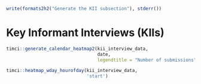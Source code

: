 \clearpage

```r
write(formats2h2("Generate the KII subsection"), stderr())
```

# Key Informant Interviews (KIIs)

```r
timci::generate_calendar_heatmap2(kii_interview_data,
                                  date,
                                  legendtitle = "Number of submissions")
```

```r
timci::heatmap_wday_hourofday(kii_interview_data,
                              'start')
```
